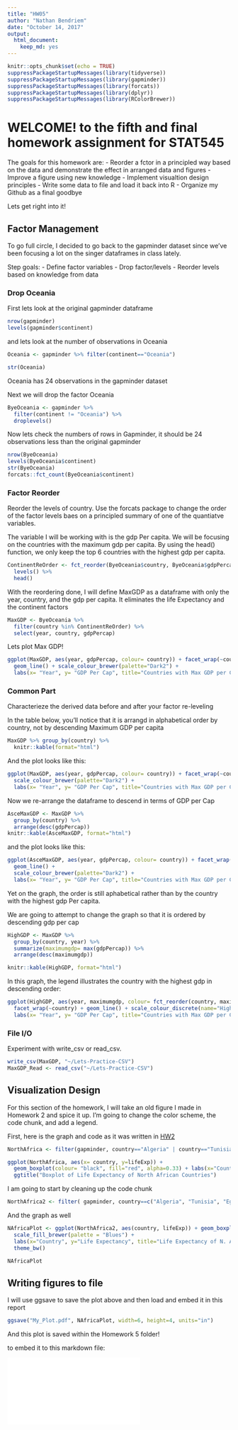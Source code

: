 ```yaml
---
title: "HW05"
author: "Nathan Bendriem"
date: "October 14, 2017"
output: 
  html_document: 
    keep_md: yes
---
```


```r
knitr::opts_chunk$set(echo = TRUE)
suppressPackageStartupMessages(library(tidyverse))
suppressPackageStartupMessages(library(gapminder))
suppressPackageStartupMessages(library(forcats))
suppressPackageStartupMessages(library(dplyr))
suppressPackageStartupMessages(library(RColorBrewer))
```




# WELCOME! to the fifth and final homework assignment for STAT545

The goals for this homework are:
- Reorder a fctor in a principled way based on the data and demonstrate the effect in arranged data and figures
- Improve a figure using new knowledge
- Implement visualtion design principles
-  Write some data to file and load it back into R
- Organize my Github as a final goodbye 

Lets get right into it!

## Factor Management

To go full circle, I decided to go back to the gapminder dataset since we've been focusing a lot on the singer dataframes in class lately.

Step goals:
- Define factor variables
- Drop factor/levels
- Reorder levels based on knowledge from data

### Drop Oceania

First lets look at the original gapminder dataframe

```r
nrow(gapminder)
levels(gapminder$continent)
```

and lets look at the number of observations in Oceania

```r
Oceania <- gapminder %>% filter(continent=="Oceania")

str(Oceania)
```

Oceania has 24 observations in the gapminder dataset

Next we will drop the factor Oceania

```r
ByeOceania <- gapminder %>% 
  filter(continent != "Oceania") %>% 
  droplevels()
```

Now lets check the numbers of rows in Gapminder, it should be 24 observations less than the original gapminder

```r
nrow(ByeOceania)
levels(ByeOceania$continent)
str(ByeOceania)
forcats::fct_count(ByeOceania$continent)
```


### Factor Reorder

Reorder the levels of country.  Use the forcats package to change the order of the factor levels baes on a principled summary of one of the quantiatve variables.

The variable I will be working with is the gdp Per capita.  We will be focusing on the countries with the maximum gdp per capita.  By using the head() function, we only keep the top 6 countries with the highest gdp per capita.

```r
ContinentReOrder <- fct_reorder(ByeOceania$country, ByeOceania$gdpPercap, max, .desc= TRUE) %>% 
  levels() %>% 
  head()
```

With the reordering done, I will define MaxGDP as a dataframe with only the year, country, and the gdp per capita.  It eliminates the life Expectancy and the continent factors

```r
MaxGDP <- ByeOceania %>% 
  filter(country %in% ContinentReOrder) %>% 
  select(year, country, gdpPercap)
```

Lets plot Max GDP!

```r
ggplot(MaxGDP, aes(year, gdpPercap, colour= country)) + facet_wrap(~country) + 
  geom_line() + scale_colour_brewer(palette="Dark2") + 
  labs(x= "Year", y= "GDP Per Cap", title="Countries with Max GDP per Cap") + theme_bw()
```

### Common Part

Characterieze the derived data before and after your factor re-leveling


In the table below, you'll notice that it is arrangd in alphabetical order by country, not by descending Maximum GDP per capita

```r
MaxGDP %>% group_by(country) %>% 
  knitr::kable(format="html")
```



And the plot looks like this:


```r
ggplot(MaxGDP, aes(year, gdpPercap, colour= country)) + facet_wrap(~country) + geom_line() + 
  scale_colour_brewer(palette="Dark2") + 
  labs(x= "Year", y= "GDP Per Cap", title="Countries with Max GDP per Cap") + theme_bw()
```

Now we re-arrange the dataframe to descend in terms of GDP per Cap

```r
AsceMaxGDP <- MaxGDP %>% 
  group_by(country) %>% 
  arrange(desc(gdpPercap))
knitr::kable(AsceMaxGDP, format="html")
```

and the plot looks like this:

```r
ggplot(AsceMaxGDP, aes(year, gdpPercap, colour= country)) + facet_wrap(~country) + 
  geom_line() + 
  scale_colour_brewer(palette="Dark2") + 
  labs(x= "Year", y= "GDP Per Cap", title="Countries with Max GDP per Cap") + theme_bw()
```

Yet on the graph, the order is still aphabetical rather than by the country with the highest gdp Per capita.  

We are going to attempt to change the graph so that it is ordered by descending gdp per cap

```r
HighGDP <- MaxGDP %>% 
  group_by(country, year) %>% 
  summarize(maximumgdp= max(gdpPercap)) %>% 
  arrange(desc(maximumgdp))

knitr::kable(HighGDP, format="html")
```


In this graph, the legend illustrates the country with the highest gdp in descending order:


```r
ggplot(HighGDP, aes(year, maximumgdp, colour= fct_reorder(country, maximumgdp, .desc=TRUE))) + 
  facet_wrap(~country) + geom_line() + scale_colour_discrete(name="Highest GDP per Cap") + 
  labs(x= "Year", y= "GDP Per Cap", title="Countries with Max GDP per Cap") + theme_bw()
```

### File I/O

Experiment with write_csv or read_csv.  

```r
write_csv(MaxGDP, "~/Lets-Practice-CSV")
MaxGDP_Read <- read_csv("~/Lets-Practice-CSV")
```


## Visualization Design

For this section of the homework, I will take an old figure I made in Homework 2 and spice it up.  I'm going to change the color scheme, the code chunk, and add a legend.

First, here is the graph and code as it was written in [HW2](https://github.com/nbendriem/STAT545-HW-bendriem-nathan/blob/master/STAT545HW2/Answers_to_HW02.md)

```r
NorthAfrica <- filter(gapminder, country=="Algeria" | country=="Tunisia" | country=="Egypt" | country=="Morocco" | country=="Libya" | country=="Sudan")

ggplot(NorthAfrica, aes(x= country, y=lifeExp)) + 
  geom_boxplot(colour= "black", fill="red", alpha=0.33) + labs(x="Country", y="Life Expectancy") + 
  ggtitle("Boxplot of Life Expectancy of North African Countries")

```

I am going to start by cleaning up the code chunk

```r
NorthAfrica2 <- filter( gapminder, country==c("Algeria", "Tunisia", "Egypt", "Morocco", "Libya", "Sudan"))

```

And the graph as well


```r
NAfricaPlot <- ggplot(NorthAfrica2, aes(country, lifeExp)) + geom_boxplot(aes(fill=country)) + 
  scale_fill_brewer(palette = "Blues") + 
  labs(x="Country", y="Life Expectancy", title="Life Expectancy of N. African Countries") + guides(fill=guide_legend(title="North African \nCountry")) + 
  theme_bw() 

NAfricaPlot
```


## Writing figures to file

I will use ggsave to save the plot above and then load and embed it in this report

```r
ggsave("My_Plot.pdf", NAfricaPlot, width=6, height=4, units="in")
```

And this plot is saved within the Homework 5 folder!

to embed it to this markdown file:


![](My_Plot.pdf)


